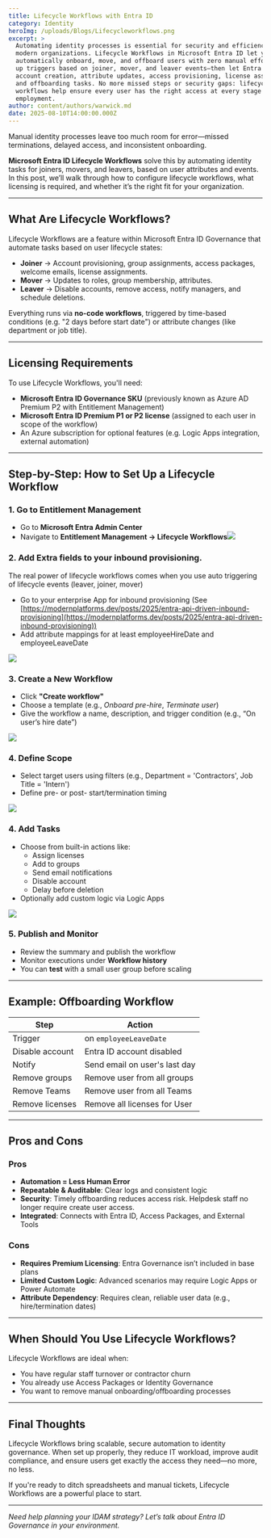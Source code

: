 ```yaml
---
title: Lifecycle Workflows with Entra ID
category: Identity
heroImg: /uploads/Blogs/Lifecycleworkflows.png
excerpt: >
  Automating identity processes is essential for security and efficiency in
  modern organizations. Lifecycle Workflows in Microsoft Entra ID let you
  automatically onboard, move, and offboard users with zero manual effort. Set
  up triggers based on joiner, mover, and leaver events—then let Entra ID handle
  account creation, attribute updates, access provisioning, license assignment,
  and offboarding tasks. No more missed steps or security gaps: lifecycle
  workflows help ensure every user has the right access at every stage of their
  employment.
author: content/authors/warwick.md
date: 2025-08-10T14:00:00.000Z
---
```


Manual identity processes leave too much room for error—missed terminations, delayed access, and inconsistent onboarding. 

**Microsoft Entra ID Lifecycle Workflows** solve this by automating identity tasks for joiners, movers, and leavers, based on user attributes and events. In this post, we’ll walk through how to configure lifecycle workflows, what licensing is required, and whether it’s the right fit for your organization.

***

## What Are Lifecycle Workflows?

Lifecycle Workflows are a feature within Microsoft Entra ID Governance that automate tasks based on user lifecycle states:

* **Joiner** → Account provisioning, group assignments, access packages, welcome emails, license assignments.
* **Mover** → Updates to roles, group membership, attributes.
* **Leaver** → Disable accounts, remove access, notify managers, and schedule deletions.

Everything runs via **no-code workflows**, triggered by time-based conditions (e.g. "2 days before start date") or attribute changes (like department or job title).

***

## Licensing Requirements

To use Lifecycle Workflows, you'll need:

* **Microsoft Entra ID Governance SKU** (previously known as Azure AD Premium P2 with Entitlement Management)
* **Microsoft Entra ID Premium P1 or P2 license** (assigned to each user in scope of the workflow)
* An Azure subscription for optional features (e.g. Logic Apps integration, external automation)

***

## Step-by-Step: How to Set Up a Lifecycle Workflow

### 1. Go to Entitlement Management

* Go to **Microsoft Entra Admin Center**
* Navigate to **Entitlement Management → Lifecycle Workflows**![](/uploads/Blogs/LifecycleWorkflows.png)

### 2. **Add Extra fields to your inbound provisioning.**

The real power of lifecycle workflows comes when you use auto triggering of lifecycle events (leaver, joiner, mover)

* Go to your enterprise App for inbound provisioning (See [https://modernplatforms.dev/posts/2025/entra-api-driven-inbound-provisioning](https://modernplatforms.dev/posts/2025/entra-api-driven-inbound-provisioning)) 
* Add attribute mappings for at least employeeHireDate and employeeLeaveDate

![](/uploads/Blogs/ExtraAttributes.png)

### 3. **Create a New Workflow**

* Click **"Create workflow"**
* Choose a template (e.g., *Onboard pre-hire*, *Terminate user*)
* Give the workflow a name, description, and trigger condition (e.g., “On user’s hire date”)

![](/uploads/Blogs/OnHireDate.png)

### 4. **Define Scope**

* Select target users using filters (e.g., Department = 'Contractors', Job Title = 'Intern')
* Define pre- or post- start/termination timing

![](/uploads/Blogs/Scope.png)

### 4. **Add Tasks**

* Choose from built-in actions like:
  * Assign licenses
  * Add to groups
  * Send email notifications
  * Disable account
  * Delay before deletion
* Optionally add custom logic via Logic Apps

![](/uploads/Blogs/Tasks.png)

### 5. **Publish and Monitor**

* Review the summary and publish the workflow
* Monitor executions under **Workflow history**
* You can **test** with a small user group before scaling

***

## Example: Offboarding Workflow

| Step            | Action                        |
| --------------- | ----------------------------- |
| Trigger         | on `employeeLeaveDate`        |
| Disable account | Entra ID account disabled     |
| Notify          | Send email on user's last day |
| Remove groups   | Remove user from all groups   |
| Remove Teams    | Remove user from all Teams    |
| Remove licenses | Remove all licenses for User  |

***

## Pros and Cons

### Pros

* **Automation = Less Human Error**
* **Repeatable & Auditable**: Clear logs and consistent logic
* **Security**: Timely offboarding reduces access risk.  Helpdesk staff no longer require create user access.
* **Integrated**: Connects with Entra ID, Access Packages, and External Tools

### Cons

* **Requires Premium Licensing**: Entra Governance isn’t included in base plans
* **Limited Custom Logic**: Advanced scenarios may require Logic Apps or Power Automate
* **Attribute Dependency**: Requires clean, reliable user data (e.g., hire/termination dates)

***

## When Should You Use Lifecycle Workflows?

Lifecycle Workflows are ideal when:

* You have regular staff turnover or contractor churn
* You already use Access Packages or Identity Governance
* You want to remove manual onboarding/offboarding processes

***

## Final Thoughts

Lifecycle Workflows bring scalable, secure automation to identity governance. When set up properly, they reduce IT workload, improve audit compliance, and ensure users get exactly the access they need—no more, no less.

If you're ready to ditch spreadsheets and manual tickets, Lifecycle Workflows are a powerful place to start.

***

*Need help planning your IDAM strategy? Let’s talk about Entra ID Governance in your environment.*
